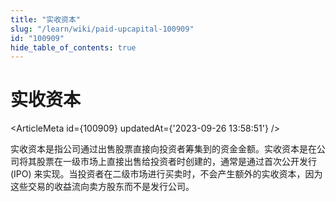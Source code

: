 ```yaml
---
title: "实收资本"
slug: "/learn/wiki/paid-upcapital-100909"
id: "100909"
hide_table_of_contents: true
---
```



# 实收资本

<ArticleMeta id={100909} updatedAt={'2023-09-26 13:58:51'} />
<div className='border-solid border-b border-t-0 my-4 border-[var(--ifm-color-gray-300)]' />

实收资本是指公司通过出售股票直接向投资者筹集到的资金金额。实收资本是在公司将其股票在一级市场上直接出售给投资者时创建的，通常是通过首次公开发行 (IPO) 来实现。当投资者在二级市场进行买卖时，不会产生额外的实收资本，因为这些交易的收益流向卖方股东而不是发行公司。

